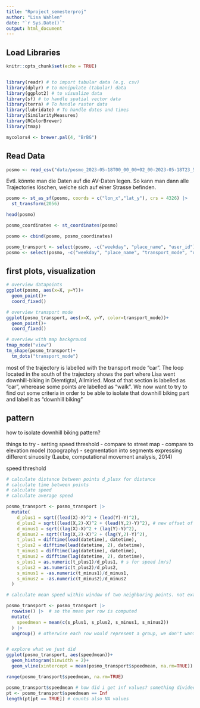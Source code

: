 ```yaml
---
title: "Rproject_semesterproj"
author: "Lisa Wahlen"
date: "`r Sys.Date()`"
output: html_document
---
```


## Load Libraries

```r
knitr::opts_chunk$set(echo = TRUE)


library(readr) # to import tabular data (e.g. csv)
library(dplyr) # to manipulate (tabular) data
library(ggplot2) # to visualize data
library(sf) # to handle spatial vector data
library(terra) # To handle raster data
library(lubridate) # To handle dates and times
library(SimilarityMeasures)
library(RColorBrewer)
library(tmap)

mycolors4 <- brewer.pal(4, "BrBG")
```

## Read Data

```r
posmo <- read_csv("data/posmo_2023-05-18T00_00_00+02_00-2023-05-18T23_59_59+02_00.csv")
```

Evtl. könnte man die Daten auf die AV-Daten legen. So kann man dann alle Trajectories löschen, welche sich auf einer Strasse befinden.

```r
posmo <- st_as_sf(posmo, coords = c("lon_x","lat_y"), crs = 4326) |>
  st_transform(2056)

head(posmo)

posmo_coordinates <- st_coordinates(posmo)

posmo <- cbind(posmo, posmo_coordinates)

posmo_transport <- select(posmo, -c("weekday", "place_name", "user_id"))
posmo <- select(posmo, -c("weekday", "place_name", "transport_mode", "user_id"))
```

## first plots, visualization
```r
# overview datapoints
ggplot(posmo, aes(x=X, y=Y))+
  geom_point()+
  coord_fixed()

# overview transport mode
ggplot(posmo_transport, aes(x=X, y=Y, color=transport_mode))+
  geom_point()+
  coord_fixed()

# overview with map background
tmap_mode("view")
tm_shape(posmo_transport)+
  tm_dots("transport_mode")

```
most of the trajectory is labelled with the transport mode "car". The loop located in the south of the trajectory shows the part where Lisa went downhill-biking in Diemtigtal, Allmiried. Most of that section is labelled as "car", wherease some points are labelled as "walk". We now want to try to find out some criteria in order to be able to isolate that downhill biking part and label it as "downhill biking"

## pattern

how to isolate downhill biking pattern?

things to try
- setting speed threshold
- compare to street map
- compare to elevation model (topography)
- segmentation into segments expressing different sinuosity (Laube, computational movement analysis, 2014)

speed threshold
```r
# calculate distance between points d_plusx for distance
# calculate time between points
# calculate speed
# calculate average speed

posmo_transport <- posmo_transport |> 
  mutate(
    d_plus1 = sqrt((lead(X)-X)^2 + (lead(Y)-Y)^2),
    d_plus2 = sqrt((lead(X,2)-X)^2 + (lead(Y,2)-Y)^2), # new offset of 2 in function lead()
    d_minus1 = sqrt((lag(X)-X)^2 + (lag(Y)-Y)^2),
    d_minus2 = sqrt((lag(X,2)-X)^2 + (lag(Y,2)-Y)^2),
    t_plus1 = difftime(lead(datetime), datetime),
    t_plus2 = difftime(lead(datetime, 2), datetime),
    t_minus1 = difftime(lag(datetime), datetime),
    t_minus2 = difftime(lag(datetime, 2), datetime),
    s_plus1 = as.numeric(t_plus1)/d_plus1, # s for speed [m/s]
    s_plus2 = as.numeric(t_plus2)/d_plus2,
    s_minus1 = -as.numeric(t_minus1)/d_minus1,
    s_minus2 = -as.numeric(t_minus2)/d_minus2
  )

# calculate mean speed within window of two neighboring points. not exactly a temporal window because the sampling time varies slightly

posmo_transport <- posmo_transport |>
  rowwise() |>  # so the mean per row is computed
  mutate(
    speedmean = mean(c(s_plus1, s_plus2, s_minus1, s_minus2))
  ) |> 
  ungroup() # otherwise each row would represent a group, we don't want that


# explore what we just did
ggplot(posmo_transport, aes(speedmean))+
  geom_histogram(binwidth = 2)+
  geom_vline(xintercept = mean(posmo_transport$speedmean, na.rm=TRUE))

range(posmo_transport$speedmean, na.rm=TRUE)

posmo_transport$speedmean # how did i get inf values? something divided by 0 returns inf. 0/0 returns NaN
pt <- posmo_transport$speedmean == Inf
length(pt[pt == TRUE]) # counts also NA values
```

